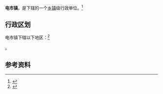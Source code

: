 {{中国乡级行政区|61/08/31/108/000}}

'''电市镇'''，是{{PRC admin/fullname|61/08/31/108/000|3}}下辖的一个[[乡镇|乡镇]]级行政单位。<ref>{{PRC admin/ref sgc|{{PRC admin/parent|61/08/31/108/000}}}}</ref>

== 行政区划 ==

电市镇下辖以下地区：<ref>{{PRC admin/ref sgc|61/08/31/108/000}}</ref>

{{PRC admin/children|61/08/31/108/000}}。

== 参考资料 ==

{{reflist}}

{{行政区划小作品}}
{{PRC admin/navcat|61/08/31/108/000}}